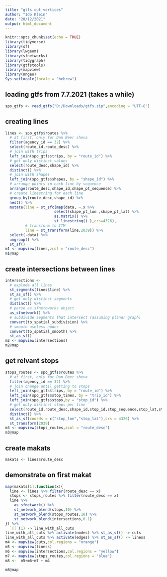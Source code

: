 ```yaml
---
title: "gtfs cut vertices"
author: "Ido Klein"
date: "28/12/2021"
output: html_document
---
```


```r
knitr::opts_chunk$set(echo = TRUE)
library(tidyverse)
library(sf)
library(lwgeom)
library(sfnetworks)
library(tidygraph)
library(gtfstools)
library(mapview)
library(nngeo)
Sys.setlocale(locale = "hebrew")
```

## loading gtfs from 7.7.2021 (takes a while)
```r
spo_gtfs <- read_gtfs("D:/Downloads/gtfs.zip",encoding = "UTF-8")
```

## creating lines
```r
lines <- spo_gtfs$routes %>% 
  # at first, only for Dan Beer sheva
  filter(agency_id == 32) %>% 
  select(route_id,route_desc) %>% 
  # join with trips
  left_join(spo_gtfs$trips, by = "route_id") %>% 
  # get only distinct values
  select(route_desc,shape_id) %>% 
  distinct() %>% 
  # join with shapes
  left_join(spo_gtfs$shapes, by = "shape_id") %>% 
  # arrange points in each line by sequence 
  arrange(route_desc,shape_id,shape_pt_sequence) %>% 
  # create linestring for each line
  group_by(route_desc,shape_id) %>% 
  nest() %>% 
  mutate(line = st_sfc(map(data, ~.x %>% 
                      select(shape_pt_lon ,shape_pt_lat) %>%
                      as.matrix() %>% 
                      st_linestring() ),crs=4326),
         # transform to ITM
         line = st_transform(line,2039)) %>% 
  select(-data) %>% 
  ungroup() %>% 
  st_sf()
m1 <- mapview(lines,zcol = "route_desc")
m1@map
```
## create intersections between lines

```r
intersections <- 
  # explode all lines
  st_segments(lines$line) %>% 
  st_as_sf() %>% 
  # get only distinct segments
  distinct() %>% 
  # parse as sfnetoworks object
  as_sfnetwork() %>% 
  # subdivide segments that intersect (assuming planar graph)
  convert(to_spatial_subdivision) %>% 
  # smooth useless nodes
  convert(to_spatial_smooth) %>% 
  st_as_sf() 
m2 <- mapview(intersections)
m2@map
```

## get relvant stops
```r
stops_routes <- spo_gtfs$routes %>% 
  # at first, only for Dan Beer sheva
  filter(agency_id == 32) %>% 
  # join change until getting to stops
  left_join(spo_gtfs$trips, by = "route_id") %>% 
  left_join(spo_gtfs$stop_times, by = "trip_id") %>% 
  left_join(spo_gtfs$stops,by = "stop_id") %>% 
  # get only distinct stops per line
  select(route_id,route_desc,shape_id,stop_id,stop_sequence,stop_lat,stop_lon)  %>% 
  distinct() %>% 
  st_as_sf(coords = c("stop_lon","stop_lat"),crs = 4326) %>% 
  st_transform(2039)
m3 <- mapview(stops_routes,zcol = "route_desc")
m3@map
```

## create makats
```r
makats <- lines$route_desc
```

## demonstrate on first makat
```r
map(makats[1],function(x){
  line <- lines %>% filter(route_desc == x)
  stops <- stops_routes %>% filter(route_desc == x)
  line %>% 
    as_sfnetwork() %>% 
    st_network_blend(stops,10) %>% 
    st_network_blend(stops_routes,10) %>% 
    st_network_blend(intersections,0.1)
}) %>% 
  `[[`(1) -> line_with_all_cuts
line_with_all_cuts %>% activate(nodes) %>% st_as_sf() -> cuts
line_with_all_cuts %>% activate(edges) %>% st_as_sf() -> liness
m4 <- mapview(cuts,col.regions = "orange")
m5 <- mapview(liness)
m6 <- mapview(intersections,col.regions = "yellow")
m7 <- mapview(stops_routes,col.regions = "blue")
m8 <-  m5+m6+m7 + m4

m8@map
```

